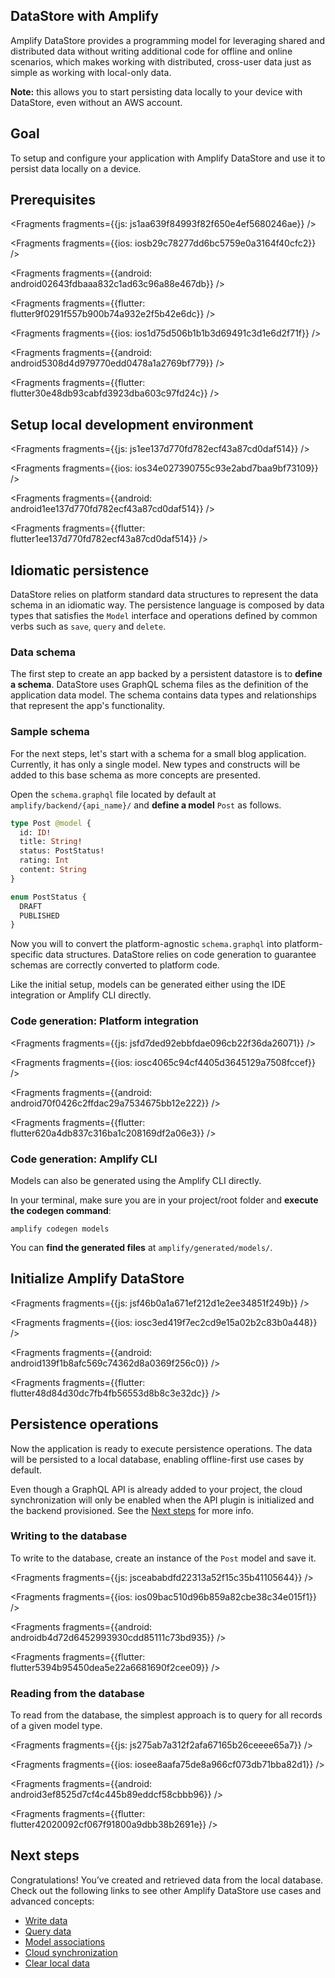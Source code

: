 
## DataStore with Amplify

Amplify DataStore provides a programming model for leveraging shared and distributed data without writing additional code for offline and online scenarios, which makes working with distributed, cross-user data just as simple as working with local-only data.

<Callout>

**Note:** this allows you to start persisting data locally to your device with DataStore, even without an AWS account.

</Callout>

## Goal
To setup and configure your application with Amplify DataStore and use it to persist data locally on a device.

## Prerequisites




<Fragments fragments={{js: js1aa639f84993f82f650e4ef5680246ae}} />



<Fragments fragments={{ios: iosb29c78277dd6bc5759e0a3164f40cfc2}} />



<Fragments fragments={{android: android02643fdbaaa832c1ad63c96a88e467db}} />



<Fragments fragments={{flutter: flutter9f0291f557b900b74a932e2f5b42e6dc}} />




<Fragments fragments={{ios: ios1d75d506b1b1b3d69491c3d1e6d2f71f}} />



<Fragments fragments={{android: android5308d4d979770edd0478a1a2769bf779}} />



<Fragments fragments={{flutter: flutter30e48db93cabfd3923dba603c97fd24c}} />

## Setup local development environment




<Fragments fragments={{js: js1ee137d770fd782ecf43a87cd0daf514}} />



<Fragments fragments={{ios: ios34e027390755c93e2abd7baa9bf73109}} />



<Fragments fragments={{android: android1ee137d770fd782ecf43a87cd0daf514}} />



<Fragments fragments={{flutter: flutter1ee137d770fd782ecf43a87cd0daf514}} />

## Idiomatic persistence

DataStore relies on platform standard data structures to represent the data schema in an idiomatic way. The persistence language is composed by data types that satisfies the `Model` interface and operations defined by common verbs such as `save`, `query` and `delete`.

### Data schema

The first step to create an app backed by a persistent datastore is to **define a schema**. DataStore uses GraphQL schema files as the definition of the application data model. The schema contains data types and relationships that represent the app's functionality.

### Sample schema

For the next steps, let's start with a schema for a small blog application. Currently, it has only a single model. New types and constructs will be added to this base schema as more concepts are presented.

Open the `schema.graphql` file located by default at `amplify/backend/{api_name}/` and **define a model** `Post` as follows.

```graphql
type Post @model {
  id: ID!
  title: String!
  status: PostStatus!
  rating: Int
  content: String
}

enum PostStatus {
  DRAFT
  PUBLISHED
}
```

Now you will to convert the platform-agnostic `schema.graphql` into platform-specific data structures. DataStore relies on code generation to guarantee schemas are correctly converted to platform code.

Like the initial setup, models can be generated either using the IDE integration or Amplify CLI directly.

### Code generation: Platform integration




<Fragments fragments={{js: jsfd7ded92ebbfdae096cb22f36da26071}} />



<Fragments fragments={{ios: iosc4065c94cf4405d3645129a7508fccef}} />



<Fragments fragments={{android: android70f0426c2ffdac29a7534675bb12e222}} />



<Fragments fragments={{flutter: flutter620a4db837c316ba1c208169df2a06e3}} />

### Code generation: Amplify CLI

Models can also be generated using the Amplify CLI directly.

In your terminal, make sure you are in your project/root folder and **execute the codegen command**:

```console
amplify codegen models
```
    
You can **find the generated files** at `amplify/generated/models/`.

## Initialize Amplify DataStore




<Fragments fragments={{js: jsf46b0a1a671ef212d1e2ee34851f249b}} />



<Fragments fragments={{ios: iosc3ed419f7ec2cd9e15a02b2c83b0a448}} />



<Fragments fragments={{android: android139f1b8afc569c74362d8a0369f256c0}} />



<Fragments fragments={{flutter: flutter48d84d30dc7fb4fb56553d8b8c3e32dc}} />

## Persistence operations

Now the application is ready to execute persistence operations. The data will be persisted to a local database, enabling offline-first use cases by default.

Even though a GraphQL API is already added to your project, the cloud synchronization will only be enabled when the API plugin is initialized and the backend provisioned. See the [Next steps](#next-steps) for more info.

### Writing to the database

To write to the database, create an instance of the `Post` model and save it.




<Fragments fragments={{js: jsceababdfd22313a52f15c35b41105644}} />



<Fragments fragments={{ios: ios09bac510d96b859a82cbe38c34e015f1}} />



<Fragments fragments={{android: androidb4d72d6452993930cdd85111c73bd935}} />



<Fragments fragments={{flutter: flutter5394b95450dea5e22a6681690f2cee09}} />

### Reading from the database

To read from the database, the simplest approach is to query for all records of a given model type.




<Fragments fragments={{js: js275ab7a312f2afa67165b26ceeee65a7}} />



<Fragments fragments={{ios: iosee8aafa75de8a966cf073db71bba82d1}} />



<Fragments fragments={{android: android3ef8525d7cf4c445b89eddcf58cbbb96}} />



<Fragments fragments={{flutter: flutter42020092cf067f91800a9dbb38b2691e}} />

## Next steps

Congratulations! You’ve created and retrieved data from the local database. Check out the following links to see other Amplify DataStore use cases and advanced concepts:

- [Write data](/lib/datastore/data-access.md#create-and-update)
- [Query data](/lib/datastore/data-access.md#query-data)
- [Model associations](/lib/datastore/relational)
- [Cloud synchronization](/lib/datastore/sync)
- [Clear local data](/lib/datastore/sync.md#clear-local-data)
